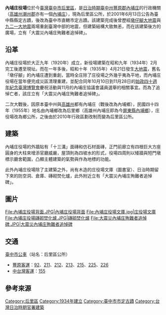 {{noteTA
|1=zh-hans:庄; zh-hant:庄;
}}
{{tw monument
|name= 內埔庄役場
|othername= 后里區公所
|image= 內埔庄役場.jpg
|imagename=
|formalname=
|level= 直轄市定古蹟
|class= 衙署
|time= {{flagicon|Empire of Japan}}昭和九年（1934年）
|location= {{TWN}}[[臺中市|臺中市]][[后里區|后里區]]墩西里公安路84號
|open= 
|cost=
|website=
|reg_url =https://nchdb.boch.gov.tw/assets/advanceSearch/monument/20010613000001
}}
'''內埔庄役場'''位於今[[臺灣|臺灣]][[臺中市|臺中市]][[后里區|后里區]]，是[[臺灣日治時期|日治時期]][[臺中州|臺中州]][[豐原郡|豐原郡]][[內埔庄_(台中州)|內埔庄]]的行政機關（[[高雄州|高雄州]][[潮州郡|潮州郡]]亦有一個[[內埔庄_(高雄州)|內埔庄]]），現為后里區公所，於2001年6月13日公告為臺中縣縣定古蹟，後改為臺中市直轄市定古蹟{{r|文}}{{r|蘇}}。該建築完成後曾歷經[[1935年新竹台中地震|墩仔腳大地震]]與[[九二一大地震|九二一大地震]]兩場重創臺灣中部的地震，但建築結構大致無恙{{r|蘇}}，而在該建築後方的廣場，立有「大震災內埔庄殉難者追悼碑」{{r|走}}。

== 沿革 ==
內埔庄役場於大正九年（1920年）成立，新役場建築在昭和九年（1934年）2月完工後遷至現址{{r|蘇}}。而在一年多後，昭和十年（1935年）4月21日發生[[1935年新竹台中地震|大地震]]，舊名「墩仔腳」的內埔庄遭到重創，當時全庄除了庄役場之外幾乎夷為平地，而內埔庄役場在當年便完成災區清理重建，並配合同年10月10日到11月28日的[[始政四十週年紀念臺灣博覽會|始政四十週年紀念臺灣博覽會]]慶祝活動與11月的內埔庄協議會議員選舉的相關事宜{{r|蘇}}。而為了追悼亡者，該庄立有「大震災內埔庄殉難者追悼碑」{{r|走}}。

二次大戰後，因原本臺中州與[[高雄州|高雄州]]都有內埔庄（戰後改為內埔鄉），民國四十四年（1955年）地名由內埔鄉改為后里鄉（高雄州內埔庄即為今[[屏東縣|屏東縣]][[內埔鄉|內埔鄉]]），庄役場改為鄉公所{{r|蘇}}，之後由於2010年行政區劃改制而變為后里區公所。

== 建築 ==
內埔庄役場的外牆貼有「十三溝」面磚和仿石材面磚，正門前廊立有四根巨大方座圓身的大柱來增添官廳威嚴，屋頂則為四坡水的形式，役場四周則以矮牆與短門墩標示廳舍範圍，凸顯主體建築的氣勢與作為地標的功能{{r|蘇}}{{r|文}}。

此外內埔庄役場除了主建築之外，尚有木造的庄役場文庫（圖書室）、日治時期留下來的防空洞、倉庫、磚砌焚化爐，此外附近立有「大震災內埔庄殉難者追悼碑」{{r|蘇}}{{r|文}}。

== 圖片 ==
<gallery>
File:內埔庄役場背面.JPG|內埔庄役場背面
File:內埔庄役場文庫.jpg|庄役場文庫
File:內埔庄役場磚砌焚化爐.JPG|磚砌焚化爐
File:大震災內埔庄殉難者追悼碑.JPG|大震災內埔庄殉難者追悼碑
</gallery>
==交通==
;[[臺中市公車|臺中市公車]]（站名：后里區公所）
*[[豐原客運|豐原客運]]：[[台中市公車92路|92]]、[[台中市公車211路|211]]、[[台中市公車212路|212]]、[[台中市公車213路|213]]、[[台中市公車215路|215]]、[[台中市公車225路|225]]、[[台中市公車226路|226]]
*[[中台灣客運|中台灣客運]]：[[台中市公車155路|155]]

== 參考來源 ==
{{reflist|refs=
<ref name="文">{{cite web |url=https://nchdb.boch.gov.tw/assets/advanceSearch/monument/20010613000001 |title=內埔庄役場 |accessdate= |publisher=文化部文化資產局 |archive-date=2020-08-06 |archive-url=https://web.archive.org/web/20200806081152/https://nchdb.boch.gov.tw/assets/advanceSearch/monument/20010613000001 |dead-url=no }}</ref>
<ref name="蘇">{{cite journal|author=蘇全正 |title=〈大地勇者──內埔庄役場〉|journal=《臺灣文獻別冊》2 |date=2002-09-30 |publisher=國史館臺灣文獻館 |pages=7─11頁}}</ref>
<ref name="走">{{cite web|url=http://www.walkingtaiwan.org/content/county/city_poi.asp?bid=15&jid=210|title=后里區：墩仔腳|accessdate=2013-08-23|publisher=走讀台灣|deadurl=yes|archiveurl=https://web.archive.org/web/20140328221830/http://www.walkingtaiwan.org/content/county/city_poi.asp?bid=15&jid=210|archivedate=2014-03-28}}</ref>
}}
{{台中市文化資產}}
{{中華民國直轄市定古蹟}}

[[Category:后里區|Category:后里區]]
[[Category:1934年建立|Category:1934年建立]]
[[Category:臺中市市定古蹟|Category:臺中市市定古蹟]]
[[Category:台灣日治時期官署建築|Category:台灣日治時期官署建築]]